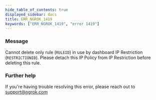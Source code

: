 ```yaml
---
hide_table_of_contents: true
displayed_sidebar: docs
title: ERR_NGROK_1419
keywords: ["ERR_NGROK_1419", "error 1419"]
---
```


### Message

Cannot delete only rule (`RULEID`) in use by dashboard IP Restriction (`RESTRICTIONID`). Please detach this IP Policy from IP Restriction before deleting this rule.

### Further help

If you're having trouble resolving this error, please reach out to [support@ngrok.com](mailto:support@ngrok.com?subject=Help%20with%20ERR_NGROK_1419)
